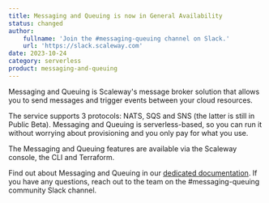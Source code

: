 ```yaml
---
title: Messaging and Queuing is now in General Availability
status: changed
author:
    fullname: 'Join the #messaging-queuing channel on Slack.'
    url: 'https://slack.scaleway.com'
date: 2023-10-24
category: serverless
product: messaging-and-queuing
---
```


Messaging and Queuing is Scaleway's message broker solution that allows you to send messages and trigger events between your cloud resources.

The service supports 3 protocols: NATS, SQS and SNS (the latter is still in Public Beta). Messaging and Queuing is serverless-based, so you can run it without worrying about provisioning and you only pay for what you use.

The Messaging and Queuing features are available via the Scaleway console, the CLI and Terraform.

Find out about Messaging and Queuing in our [dedicated documentation](/serverless/messaging/quickstart/). If you have any questions, reach out to the team on the #messaging-queuing community Slack channel.

